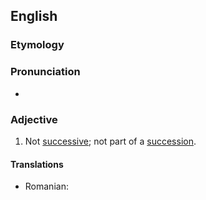 ==English==

===Etymology===
{{prefix|en|non|successive}}

===Pronunciation===
* {{rhymes|en|ɛsɪv}}

===Adjective===
{{en-adj|-}}

# Not [[successive]]; not part of a [[succession]].

====Translations====
{{trans-top|not successive}}
* Romanian: {{t|ro|nesuccesiv|m|n}}
{{trans-mid}}
{{trans-bottom}}